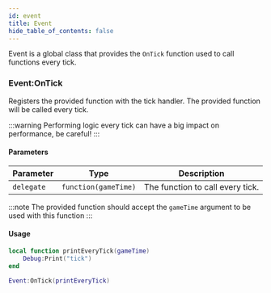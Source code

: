```yaml
---
id: event
title: Event
hide_table_of_contents: false
---
```



Event is a global class that provides the `OnTick` function used to call functions every tick.

### <CodeHeader class="Event" function="OnTick" params="delegate">Event\:OnTick</CodeHeader>
Registers the provided function with the tick handler. The provided function will be called every tick.

:::warning
Performing logic every tick can have a big impact on performance, be careful!
:::

#### Parameters
| Parameter | Type | Description |
| :-------- | :--: | ----------- |
| `delegate` | `function(gameTime)` | The function to call every tick. |
:::note
The provided function should accept the `gameTime` argument to be used with this function
:::

#### Usage
```lua title="script.lua"
local function printEveryTick(gameTime)
    Debug:Print("tick")
end

Event:OnTick(printEveryTick)
```